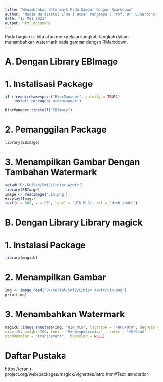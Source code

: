 ---
title: "Menambahkan Watermark Pada Gambar Dengan Rmarkdown"
author: "Nadia Mu'izzatul Ilma | Dosen Pengampu : Prof. Dr. Suhartono, M.Kom | Teknik Informatika - UIN Maulana Malik Ibrahim Malang"
date: "15 Mei 2021"
output: html_document
---

Pada bagian ini kita akan mempelajari langkah-langkah dalam menambahkan watermark pada gambar dengan RMarkdown.

# A. Dengan Library EBImage

# 1. Instalisasi Package

```{r}
if (!requireNamespace("BiocManager", quietly = TRUE))
    install.packages("BiocManager")

BiocManager::install("EBImage")
```

# 2. Pemanggilan Package 

```{r}
library(EBImage)
```

# 3. Menampilkan Gambar Dengan Tambahan Watermark

```{r}
setwd("D:/Kuliah/Smt2/Linier A/wtr")
library(EBImage)
Image <- readImage('uin.png')
display(Image)
text(x = 800, y = 950, label = "UIN_MLG", col = "dark khaki")
```

# B. Dengan Library Library magick

# 1. Instalasi Package

```{r}
library(magick)
```

# 2. Menampilkan Gambar

```{r}
img <- image_read("D:/Kuliah/Smt2/Linier A/wtr/uin.png")
print(img)
```

# 3. Menambahkan Watermark

```{r}
magick::image_annotate(img, "UIN_MLG", location = "+800+950", degrees = -30,
size=45, weight=700, font = "MonotypeCorsiva" , color = "#5f9ea0",
strokecolor = "transparent",  boxcolor = NULL)
```

# Daftar Pustaka

https://cran.r-project.org/web/packages/magick/vignettes/intro.html#Text_annotation






